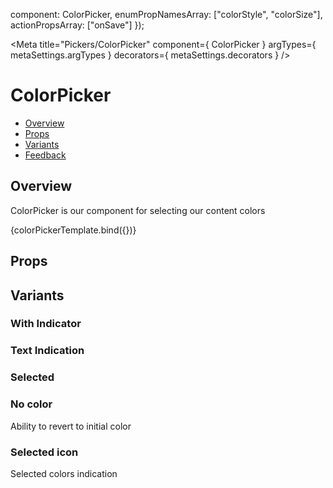 
  component: ColorPicker,
  enumPropNamesArray: ["colorStyle", "colorSize"],
  actionPropsArray: ["onSave"]
});

<Meta 
  title="Pickers/ColorPicker"
  component={ ColorPicker }
  argTypes={ metaSettings.argTypes }
  decorators={ metaSettings.decorators }
/>

<!--- Component template -->


<!--- Component documentation -->

# ColorPicker

- [Overview](#overview)
- [Props](#props)
- [Variants](#variants)
- [Feedback](#feedback)

## Overview

ColorPicker is our component for selecting our content colors

<Canvas>
  <Story name="Overview">{colorPickerTemplate.bind({})}</Story>
</Canvas>

## Props

<ArgsTable of={ColorPicker} />

## Variants

### With Indicator

<Canvas>
  <Story name="With Indicator">
    <ColorPicker ColorIndicatorIcon={TextColorIndicator} />
  </Story>
</Canvas>

### Text Indication

<Canvas>
  <Story name="Text Indication">
    <ColorPicker ColorIndicatorIcon={TextColorIndicator} shouldRenderIndicatorWithoutBackground value="peach" />
  </Story>
</Canvas>

### Selected

<Canvas>
  <Story name="Selected">
    <ColorPicker ColorIndicatorIcon={TextColorIndicator} colorStyle={ColorPicker.COLOR_STYLES.SELECTED} />
  </Story>
</Canvas>

### No color

Ability to revert to initial color

<Canvas>
  <Story name="No color">
    <ColorPicker noColorText="Clear color" />
  </Story>
</Canvas>

### Selected icon

Selected colors indication

<Canvas>
  <Story name="Selected icon">
    <ColorPicker isMultiselect SelectedIndicatorIcon={Check} value="peach" />
  </Story>
</Canvas>
